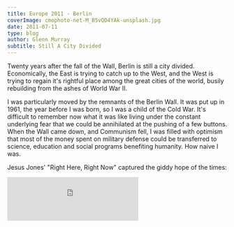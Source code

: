 ```yaml
---
title: Europe 2011 - Berlin
coverImage: cmophoto-net-M_B5vQD4YAk-unsplash.jpg
date: 2011-07-11
type: blog
author: Glenn Murray
subtitle: Still A City Divided
---
```


Twenty years after the fall of the Wall, Berlin is still a city divided. Economically, the East is trying to catch up to the West, and the West is trying to regain it's rightful place among the great cities of the world, busily rebuilding from the ashes of World War II.

<Berlin2011SlideShow />

I was particularly moved by the remnants of the Berlin Wall. It was put up in 1961, the year before I was born, so I was a child of the Cold War. It's difficult to remember now what it was like living under the constant underlying fear that we could be annihilated at the pushing of a few buttons.
When the Wall came down, and Communism fell, I was filled with optimism that most of the money spent on military defense could be transferred to science, education and social programs benefiting humanity. How naive I was.

Jesus Jones' "Right Here, Right Now" captured the giddy hope of the times:

<iframe src="https://open.spotify.com/embed/track/3fcGGP62sllcNEhuFJVYeC" width="300" height="100" frameborder="0" allowtransparency="true" allow="encrypted-media"></iframe>


<BerlinWall2011SlideShow />
